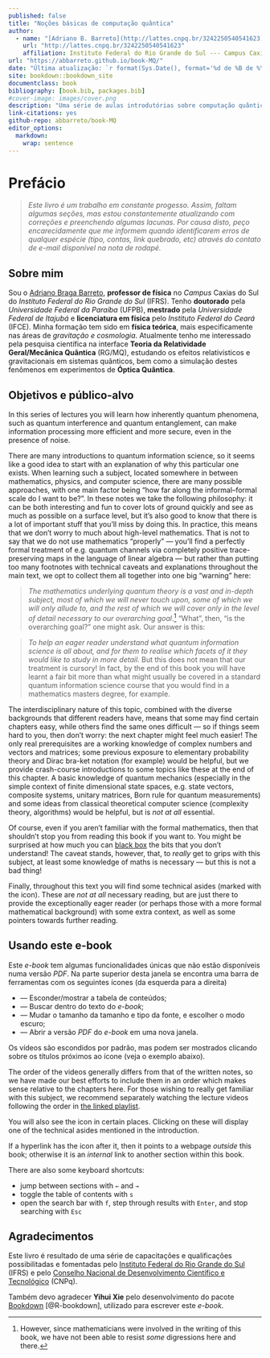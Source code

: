 ```yaml
---
published: false
title: "Noções básicas de computação quântica"
author:
  - name: "[Adriano B. Barreto](http://lattes.cnpq.br/3242250540541623)^[e-mail: adriano.barreto@caxias.ifrs.edu.br]"
    url: "http://lattes.cnpq.br/3242250540541623"
    affiliation: Instituto Federal do Rio Grande do Sul --- Campus Caxias do Sul
url: "https://abbarreto.github.io/book-MQ/"
date: "Última atualização: `r format(Sys.Date(), format='%d de %B de %Y')` [(histórico de mudanças)](https://github.com/abbarreto/book-MQ/commits/main)"
site: bookdown::bookdown_site
documentclass: book
bibliography: [book.bib, packages.bib]
#cover-image: images/cover.png
description: "Uma série de aulas introdutórias sobre computação quântica."
link-citations: yes
github-repo: abbarreto/book-MQ
editor_options: 
  markdown: 
    wrap: sentence
---
```


# Prefácio {-}

> *Este livro é um trabalho em constante progesso. Assim, faltam algumas seções, mas estou constantemente atualizando com correções e preenchendo algumas lacunas.* *Por causa disto, peço encarecidamente que me informem quando identificarem erros de qualquer espécie (tipo, contas, link quebrado, etc) através do contato de e-mail disponível na nota de rodapé.*


## Sobre mim {-}

Sou o [Adriano Braga Barreto](http://lattes.cnpq.br/3242250540541623), **professor de física** no *Campus* Caxias do Sul do _Instituto Federal do Rio Grande do Sul_ (IFRS). Tenho **doutorado** pela _Universidade Federal da Paraíba_ (UFPB), **mestrado** pela _Universidade Federal de Itajubá_ e **licenciatura em física** pelo _Instituto Federal do Ceará_ (IFCE). Minha formação tem sido em **física teórica**, mais especificamente nas áreas de _gravitação e cosmologia_. Atualmente tenho me interessado pela pesquisa científica na interface **Teoria da Relatividade Geral/Mecânica Quântica** (RG/MQ), estudando os efeitos relativisticos e gravitacionais em sistemas quânticos, bem como a simulação destes fenômenos em experimentos de **Óptica Quântica**.


## Objetivos e público-alvo {-}

In this series of lectures you will learn how inherently quantum phenomena, such as quantum interference and quantum entanglement, can make information processing more efficient and more secure, even in the presence of noise.

There are many introductions to quantum information science, so it seems like a good idea to start with an explanation of why this particular one exists.
When learning such a subject, located somewhere in between mathematics, physics, and computer science, there are many possible approaches, with one main factor being "how far along the informal--formal scale do I want to be?".
In these notes we take the following philosophy: it can be both interesting and fun to cover lots of ground quickly and see as much as possible on a surface level, but it's also good to know that there is a lot of important stuff that you'll miss by doing this.
In practice, this means that we don't worry to much about high-level mathematics.
That is not to say that we do not use mathematics "properly" --- you'll find a perfectly formal treatment of e.g. quantum channels via completely positive trace-preserving maps in the language of linear algebra --- but rather than putting too many footnotes with technical caveats and explanations throughout the main text, we opt to collect them all together into one big "warning" here:

> *The mathematics underlying quantum theory is a vast and in-depth subject, most of which we will never touch upon, some of which we will only allude to, and the rest of which we will cover only in the level of detail necessary to our overarching goal*.[^index-1]
> "What", then, "is the overarching goal?" one might ask.
> Our answer is this:

[^index-1]: However, since mathematicians were involved in the writing of this book, we have not been able to resist *some* digressions here and there.

> *To help an eager reader understand what quantum information science is all about, and for them to realise which facets of it they would like to study in more detail*.
> But this does not mean that our treatment is cursory!
> In fact, by the end of this book you will have learnt a fair bit more than what might usually be covered in a standard quantum information science course that you would find in a mathematics masters degree, for example.

The interdisciplinary nature of this topic, combined with the diverse backgrounds that different readers have, means that some may find certain chapters easy, while others find the same ones difficult --- so if things seem hard to you, then don't worry: the next chapter might feel much easier!
The only real prerequisites are a working knowledge of complex numbers and vectors and matrices; some previous exposure to elementary probability theory and Dirac bra-ket notation (for example) would be helpful, but we provide crash-course introductions to some topics like these at the end of this chapter.
A basic knowledge of quantum mechanics (especially in the simple context of finite dimensional state spaces, e.g. state vectors, composite systems, unitary matrices, Born rule for quantum measurements) and some ideas from classical theoretical computer science (complexity theory, algorithms) would be helpful, but is *not at all* essential.

Of course, even if you aren't familiar with the formal mathematics, then that shouldn't stop you from reading this book if you want to.
You might be surprised at how much you can [black box](https://en.wikipedia.org/wiki/Black_box) the bits that you don't understand!
The caveat stands, however, that, to *really* get to grips with this subject, at least some knowledge of maths is necessary --- but this is not a bad thing!

Finally, throughout this text you will find some technical asides (marked with the <i class="fa fa-search-plus"></i> icon).
These are *not at all* necessary reading, but are just there to provide the exceptionally eager reader (or perhaps those with a more formal mathematical background) with some extra context, as well as some pointers towards further reading.


## Usando este e-book {.unnumbered}

Este *e-book* tem algumas funcionalidades únicas que não estão disponíveis numa versão *PDF*. Na parte superior desta janela se encontra uma barra de ferramentas com os seguintes ícones (da esquerda para a direita)

-   <i class="fa fa-align-justify"></i> --- Esconder/mostrar a tabela de conteúdos;
-   <i class="fa fa-search"></i> --- Buscar dentro do texto do *e-book*;
-   <i class="fa fa-font"></i> --- Mudar o tamanho da tamanho e tipo da fonte, e escolher o modo escuro;
-   <i class="fa fa-file-pdf-o"></i> --- Abrir a versão *PDF* do *e-book* em uma nova janela.

Os vídeos são escondidos por padrão, mas podem ser mostrados clicando sobre os títulos próximos ao ícone <i class="fa fa-video-camera"></i> (veja o exemplo abaixo).

<div class="video" title="Computação Quântica | Nerdologia Tech" data-videoid="fLN1zQOPT2E"></div>

The order of the videos generally differs from that of the written notes, so we have made our best efforts to include them in an order which makes sense relative to the chapters here.
For those wishing to really get familiar with this subject, we recommend separately watching the lecture videos following the order in [the linked playlist](https://www.youtube.com/playlist?list=PLkespgaZN4gmu0nWNmfMflVRqw0VPkCGH).

You will also see the <i class="fa fa-search-plus"></i> icon in certain places.
Clicking on these will display one of the technical asides mentioned in the introduction.

If a hyperlink has the <a class="external-link"></a> icon after it, then it points to a webpage *outside* this book; otherwise it is an *internal* link to another section within this book.

There are also some keyboard shortcuts:

-   jump between sections with `←` and `→`
-   toggle the table of contents with `s`
-   open the search bar with `f`, step through results with `Enter`, and stop searching with `Esc`


## Agradecimentos {.unnumbered}

Este livro é resultado de uma série de capacitações e qualificações possibilitadas e fomentadas pelo [Instituto Federal do Rio Grande do Sul](https://ifrs.edu.br/) (IFRS) e pelo [Conselho Nacional de Desenvolvimento Científico e Tecnológico](https://www.gov.br/cnpq/pt-br) (CNPq). 

Também devo agradecer **Yihui Xie** pelo desenvolvimento do pacote [Bookdown](https://bookdown.org/yihui/bookdown/) [@R-bookdown], utilizado para escrever este *e-book*.
